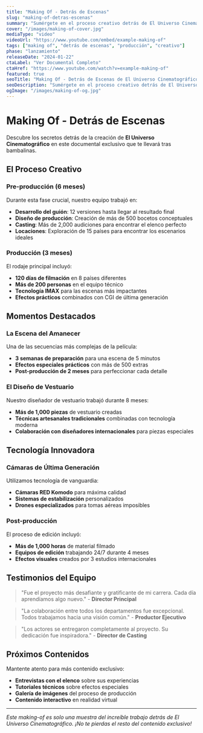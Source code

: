 ```yaml
---
title: "Making Of - Detrás de Escenas"
slug: "making-of-detras-escenas"
summary: "Sumérgete en el proceso creativo detrás de El Universo Cinematográfico. Descubre cómo se crearon las escenas más impactantes."
cover: "/images/making-of-cover.jpg"
mediaType: "video"
videoUrl: "https://www.youtube.com/embed/example-making-of"
tags: ["making of", "detrás de escenas", "producción", "creativo"]
phase: "lanzamiento"
releaseDate: "2024-01-22"
ctaLabel: "Ver Documental Completo"
ctaHref: "https://www.youtube.com/watch?v=example-making-of"
featured: true
seoTitle: "Making Of - Detrás de Escenas de El Universo Cinematográfico"
seoDescription: "Sumérgete en el proceso creativo detrás de El Universo Cinematográfico. Descubre cómo se crearon las escenas más impactantes."
ogImage: "/images/making-of-og.jpg"
---
```


# Making Of - Detrás de Escenas

Descubre los secretos detrás de la creación de **El Universo Cinematográfico** en este documental exclusivo que te llevará tras bambalinas.

## El Proceso Creativo

### Pre-producción (6 meses)

Durante esta fase crucial, nuestro equipo trabajó en:

- **Desarrollo del guión**: 12 versiones hasta llegar al resultado final
- **Diseño de producción**: Creación de más de 500 bocetos conceptuales
- **Casting**: Más de 2,000 audiciones para encontrar el elenco perfecto
- **Locaciones**: Exploración de 15 países para encontrar los escenarios ideales

### Producción (3 meses)

El rodaje principal incluyó:

- **120 días de filmación** en 8 países diferentes
- **Más de 200 personas** en el equipo técnico
- **Tecnología IMAX** para las escenas más impactantes
- **Efectos prácticos** combinados con CGI de última generación

## Momentos Destacados

### La Escena del Amanecer

Una de las secuencias más complejas de la película:

- **3 semanas de preparación** para una escena de 5 minutos
- **Efectos especiales prácticos** con más de 500 extras
- **Post-producción de 2 meses** para perfeccionar cada detalle

### El Diseño de Vestuario

Nuestro diseñador de vestuario trabajó durante 8 meses:

- **Más de 1,000 piezas** de vestuario creadas
- **Técnicas artesanales tradicionales** combinadas con tecnología moderna
- **Colaboración con diseñadores internacionales** para piezas especiales

## Tecnología Innovadora

### Cámaras de Última Generación

Utilizamos tecnología de vanguardia:

- **Cámaras RED Komodo** para máxima calidad
- **Sistemas de estabilización** personalizados
- **Drones especializados** para tomas aéreas imposibles

### Post-producción

El proceso de edición incluyó:

- **Más de 1,000 horas** de material filmado
- **Equipos de edición** trabajando 24/7 durante 4 meses
- **Efectos visuales** creados por 3 estudios internacionales

## Testimonios del Equipo

> "Fue el proyecto más desafiante y gratificante de mi carrera. Cada día aprendíamos algo nuevo." - **Director Principal**

> "La colaboración entre todos los departamentos fue excepcional. Todos trabajamos hacia una visión común." - **Productor Ejecutivo**

> "Los actores se entregaron completamente al proyecto. Su dedicación fue inspiradora." - **Director de Casting**

## Próximos Contenidos

Mantente atento para más contenido exclusivo:

- **Entrevistas con el elenco** sobre sus experiencias
- **Tutoriales técnicos** sobre efectos especiales
- **Galería de imágenes** del proceso de producción
- **Contenido interactivo** en realidad virtual

---

*Este making-of es solo una muestra del increíble trabajo detrás de El Universo Cinematográfico. ¡No te pierdas el resto del contenido exclusivo!*
